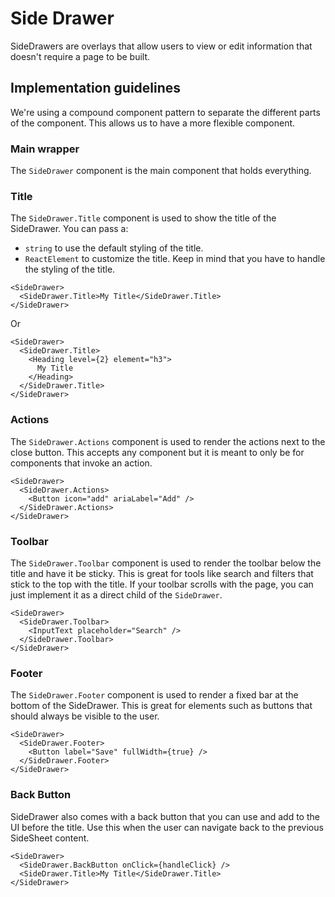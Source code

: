 
<Meta title="Components/Overlays/SideDrawer/Docs" />

# Side Drawer

SideDrawers are overlays that allow users to view or edit information that
doesn't require a page to be built.

## Implementation guidelines

We're using a compound component pattern to separate the different parts of the
component. This allows us to have a more flexible component.

### Main wrapper

The `SideDrawer` component is the main component that holds everything.

<ArgsTable of={SideDrawer} />

### Title

The `SideDrawer.Title` component is used to show the title of the SideDrawer.
You can pass a:

- `string` to use the default styling of the title.
- `ReactElement` to customize the title. Keep in mind that you have to handle
  the styling of the title.

```tsx
<SideDrawer>
  <SideDrawer.Title>My Title</SideDrawer.Title>
</SideDrawer>
```

Or

```tsx
<SideDrawer>
  <SideDrawer.Title>
    <Heading level={2} element="h3">
      My Title
    </Heading>
  </SideDrawer.Title>
</SideDrawer>
```

### Actions

The `SideDrawer.Actions` component is used to render the actions next to the
close button. This accepts any component but it is meant to only be for
components that invoke an action.

```tsx
<SideDrawer>
  <SideDrawer.Actions>
    <Button icon="add" ariaLabel="Add" />
  </SideDrawer.Actions>
</SideDrawer>
```

### Toolbar

The `SideDrawer.Toolbar` component is used to render the toolbar below the title
and have it be sticky. This is great for tools like search and filters that
stick to the top with the title. If your toolbar scrolls with the page, you can
just implement it as a direct child of the `SideDrawer`.

```tsx
<SideDrawer>
  <SideDrawer.Toolbar>
    <InputText placeholder="Search" />
  </SideDrawer.Toolbar>
</SideDrawer>
```

### Footer

The `SideDrawer.Footer` component is used to render a fixed bar at the bottom of
the SideDrawer. This is great for elements such as buttons that should always be
visible to the user.

```tsx
<SideDrawer>
  <SideDrawer.Footer>
    <Button label="Save" fullWidth={true} />
  </SideDrawer.Footer>
</SideDrawer>
```

### Back Button

SideDrawer also comes with a back button that you can use and add to the UI
before the title. Use this when the user can navigate back to the previous
SideSheet content.

```tsx
<SideDrawer>
  <SideDrawer.BackButton onClick={handleClick} />
  <SideDrawer.Title>My Title</SideDrawer.Title>
</SideDrawer>
```

<ArgsTable of={SideDrawer.BackButton} />

